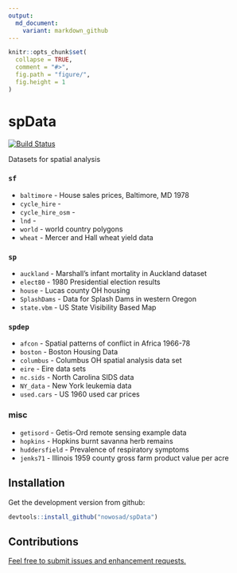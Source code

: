 ```yaml
---
output:
  md_document:
    variant: markdown_github
---
```


<!-- README.md is generated from README.Rmd. Please edit that file -->

```r
knitr::opts_chunk$set(
  collapse = TRUE,
  comment = "#>",
  fig.path = "figure/",
  fig.height = 1
)
```

# spData 

[![Build Status](https://travis-ci.org/Nowosad/spData.png?branch=master)](https://travis-ci.org/Nowosad/spData)

Datasets for spatial analysis

### `sf`

- `baltimore` - House sales prices, Baltimore, MD 1978
- `cycle_hire` - 
- `cycle_hire_osm` - 
- `lnd` - 
- `world` - world country polygons
- `wheat` - Mercer and Hall wheat yield data

### `sp`

- `auckland` - Marshall's infant mortality in Auckland dataset
- `elect80` - 1980 Presidential election results
- `house` - Lucas county OH housing
- `SplashDams` - Data for Splash Dams in western Oregon
- `state.vbm` - US State Visibility Based Map

### `spdep`

- `afcon` - Spatial patterns of conflict in Africa 1966-78
- `boston` - Boston Housing Data
- `columbus` - Columbus OH spatial analysis data set
- `eire` - Eire data sets
- `nc.sids` - North Carolina SIDS data
- `NY_data` - New York leukemia data
- `used.cars` - US 1960 used car prices

### misc

- `getisord` - Getis-Ord remote sensing example data
- `hopkins` - Hopkins burnt savanna herb remains
- `huddersfield` - Prevalence of respiratory symptoms
- `jenks71` - Illinois 1959 county gross farm product value per acre

## Installation

Get the development version from github:

```R
devtools::install_github("nowosad/spData")
```

## Contributions

[Feel free to submit issues and enhancement requests.](https://github.com/Nowosad/spData/issues)
